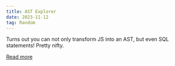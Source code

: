 ```yaml
---
title: AST Explorer
date: 2023-11-12
tag: Random
---
```


Turns out you can not only transform JS into an AST, but even SQL statements!
Pretty nifty.

[Read more](https://astexplorer.net/)
